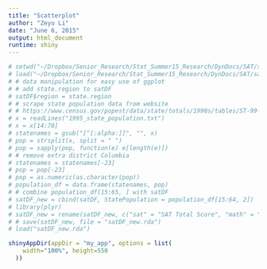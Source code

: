 ```yaml
---
title: "Scatterplot"
author: "Zeyu Li"
date: "June 6, 2015"
output: html_document
runtime: shiny
---
```


```r
# setwd("~/Dropbox/Senior_Research/Stat_Summer15_Research/DynDocs/SAT/shiny_plot1_0.1")
# load("~/Dropbox/Senior_Research/Stat_Summer15_Research/DynDocs/SAT/satDF.rda")
# # data manipulation for easy use of ggplot
# # add state.region to satDF
# satDF$region = state.region
# # scrape state population data from website
# # https://www.census.gov/popest/data/state/totals/1990s/tables/ST-99-03.txt
# x = readLines("1995_state_population.txt")
# x = x[14:78]
# statenames = gsub("[^[:alpha:]]", "", x)
# pop = strsplit(x, split = " ")
# pop = sapply(pop, function(e) e[length(e)])
# # remove extra district Columbia
# statenames = statenames[-23]
# pop = pop[-23]
# pop = as.numeric(as.character(pop))
# population_df = data.frame(statenames, pop)
# # combine population_df[15:65, ] with satDF
# satDF_new = cbind(satDF, StatePopulation = population_df[15:64, 2])
# library(plyr)
# satDF_new = rename(satDF_new, c("sat" = "SAT Total Score", "math" = "SAT Math Score", "verbal" = "SAT Verbal Score", "expend"="Expenditure", "salary"="Teacher Salary", "ratio" ="Student-Teacher Ratio", "frac" = "Eligibal Student Fraction"))
# # save(satDF_new, file = "satDF_new.rda")
# load("satDF_new.rda")

```



```r
shinyAppDir(appDir = "my_app", options = list(
    width="100%", height=550
  ))
```




